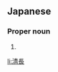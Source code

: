 ==Japanese==
{{ja-kanjitab|きよ|なが}}

===Proper noun===
{{ja-pos|きよなが|proper}}

# {{given name|male|lang=ja|sort=きよなが}}

[[li:清長]]